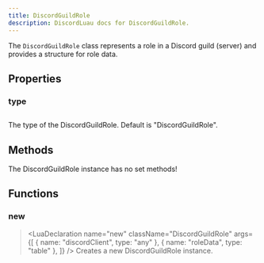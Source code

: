 ```yaml
---
title: DiscordGuildRole
description: DiscordLuau docs for DiscordGuildRole.
---
```


[//]: # "This file was automatically compiled through the Generator luau code under this repository"
[//]: # "if you want to edit the documentation of discord-luau, please write changes"
[//]: # "to the discord-luau repository itself, we extract the comments from discord-luau and translate"
[//]: # "them into markdown files that Nextra can interpret!"
[//]: # "----- DOCUMENT IMPORTS ----- "


[//]: # "----- DOCUMENT DESCRIPTION ----- "

The `DiscordGuildRole` class represents a role in a Discord guild (server) and provides a structure for role data.

[//]: # "----- DOCUMENT PROPERTIES ----- "

## Properties

### type

## <LuaProperty name="DiscordGuildRole.type" type="string" />

The type of the DiscordGuildRole. Default is "DiscordGuildRole".

[//]: # "----- DOCUMENT METHODS ----- "

## Methods

The DiscordGuildRole instance has no set methods!

[//]: # "----- DOCUMENT FUNCTIONS ----- "

## Functions

### new

> <LuaDeclaration
>   name="new"
>   className="DiscordGuildRole"
>   args={[
>     { name: "discordClient", type: "any" },
>     { name: "roleData", type: "table" },
>   ]}
> />
> Creates a new DiscordGuildRole instance.
